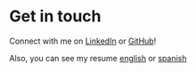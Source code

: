 # Get in touch

Connect with me on [LinkedIn](https://www.linkedin.com/in/ramiro-barra-soto/) or [GitHub](https://github.com/ramirobarrasoto)!

Also, you can see my resume [english](https://drive.google.com/file/d/1y18XXLdsubZ5r8bFerVjb3uIcZSDgs12/view?usp=sharing) or [spanish](https://drive.google.com/file/d/1J1CrJtqNfIsasqTw91l4F24jqSFPovCi/view?usp=sharing) 